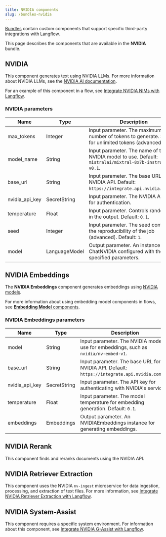 ```yaml
---
title: NVIDIA components
slug: /bundles-nvidia
---
```



[Bundles](/components-bundle-components) contain custom components that support specific third-party integrations with Langflow.

This page describes the components that are available in the **NVIDIA** bundle.

## NVIDIA

This component generates text using NVIDIA LLMs.
For more information about NVIDIA LLMs, see the [NVIDIA AI documentation](https://developer.nvidia.com/generative-ai).

For an example of this component in a flow, see [Integrate NVIDIA NIMs with Langflow](/integrations-nvidia-ingest-wsl2).

### NVIDIA parameters

| Name | Type | Description |
|------|------|-------------|
| max_tokens | Integer | Input parameter. The maximum number of tokens to generate. Set to `0` for unlimited tokens (advanced). |
| model_name | String | Input parameter. The name of the NVIDIA model to use. Default: `mistralai/mixtral-8x7b-instruct-v0.1`. |
| base_url | String | Input parameter. The base URL of the NVIDIA API. Default: `https://integrate.api.nvidia.com/v1`. |
| nvidia_api_key | SecretString | Input parameter. The NVIDIA API Key for authentication. |
| temperature | Float | Input parameter. Controls randomness in the output. Default: `0.1`. |
| seed | Integer | Input parameter. The seed controls the reproducibility of the job (advanced). Default: `1`. |
| model | LanguageModel | Output parameter. An instance of ChatNVIDIA configured with the specified parameters. |

## NVIDIA Embeddings

The **NVIDIA Embeddings** component generates embeddings using [NVIDIA models](https://docs.nvidia.com).

For more information about using embedding model components in flows, see [**Embedding Model** components](/components-embedding-models).

### NVIDIA Embeddings parameters

| Name | Type | Description |
|------|------|-------------|
| model | String | Input parameter. The NVIDIA model to use for embeddings, such as `nvidia/nv-embed-v1`. |
| base_url | String | Input parameter. The base URL for the NVIDIA API. Default: `https://integrate.api.nvidia.com/v1`. |
| nvidia_api_key | SecretString | Input parameter. The API key for authenticating with NVIDIA's service. |
| temperature | Float | Input parameter. The model temperature for embedding generation. Default: `0.1`. |
| embeddings | Embeddings | Output parameter. An NVIDIAEmbeddings instance for generating embeddings. |

## NVIDIA Rerank

This component finds and reranks documents using the NVIDIA API.

## NVIDIA Retriever Extraction

This component uses the NVIDIA `nv-ingest` microservice for data ingestion, processing, and extraction of text files.
For more information, see [Integrate NVIDIA Retriever Extraction with Langflow](/integrations-nvidia-ingest).

## NVIDIA System-Assist

This component requires a specific system environment.
For information about this component, see [Integrate NVIDIA G-Assist with Langflow](/integrations-nvidia-g-assist).